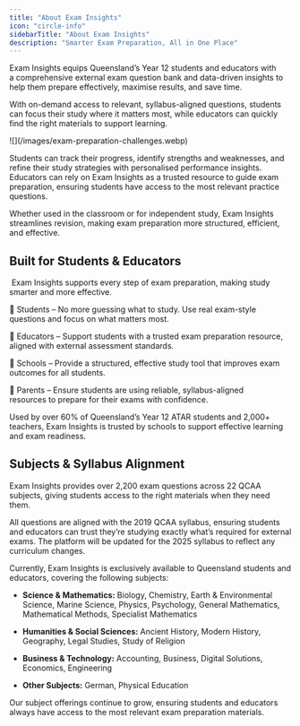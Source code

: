 ```yaml
---
title: "About Exam Insights"
icon: "circle-info"
sidebarTitle: "About Exam Insights"
description: "Smarter Exam Preparation, All in One Place"
---
```


Exam Insights equips Queensland’s Year 12 students and educators with a comprehensive external exam question bank and data-driven insights to help them prepare effectively, maximise results, and save time.

With on-demand access to relevant, syllabus-aligned questions, students can focus their study where it matters most, while educators can quickly find the right materials to support learning.

<Frame as="div">
  ![](/images/exam-preparation-challenges.webp)
</Frame>

Students can track their progress, identify strengths and weaknesses, and refine their study strategies with personalised performance insights. Educators can rely on Exam Insights as a trusted resource to guide exam preparation, ensuring students have access to the most relevant practice questions.&#x20;

Whether used in the classroom or for independent study, Exam Insights streamlines revision, making exam preparation more structured, efficient, and effective.

## Built for Students & Educators

 Exam Insights supports every step of exam preparation, making study smarter and more effective.

📌 Students – No more guessing what to study. Use real exam-style questions and focus on what matters most.

📌 Educators – Support students with a trusted exam preparation resource, aligned with external assessment standards.

📌 Schools – Provide a structured, effective study tool that improves exam outcomes for all students.

📌 Parents – Ensure students are using reliable, syllabus-aligned resources to prepare for their exams with confidence.

Used by over 60% of Queensland’s Year 12 ATAR students and 2,000+ teachers, Exam Insights is trusted by schools to support effective learning and exam readiness.

## Subjects & Syllabus Alignment&#x20;

Exam Insights provides over 2,200 exam questions across 22 QCAA subjects, giving students access to the right materials when they need them.

All questions are aligned with the 2019 QCAA syllabus, ensuring students and educators can trust they’re studying exactly what’s required for external exams. The platform will be updated for the 2025 syllabus to reflect any curriculum changes.

Currently, Exam Insights is exclusively available to Queensland students and educators, covering the following subjects:

* **Science & Mathematics:** Biology, Chemistry, Earth & Environmental Science, Marine Science, Physics, Psychology, General Mathematics, Mathematical Methods, Specialist Mathematics

* **Humanities & Social Sciences:** Ancient History, Modern History, Geography, Legal Studies, Study of Religion

* **Business & Technology:** Accounting, Business, Digital Solutions, Economics, Engineering

* **Other Subjects:** German, Physical Education

Our subject offerings continue to grow, ensuring students and educators always have access to the most relevant exam preparation materials.